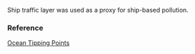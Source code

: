 Ship traffic layer was used as a proxy for ship-based pollution.

### Reference

[Ocean Tipping Points](http://www.pacioos.hawaii.edu/projects/oceantippingpoints/#data)
